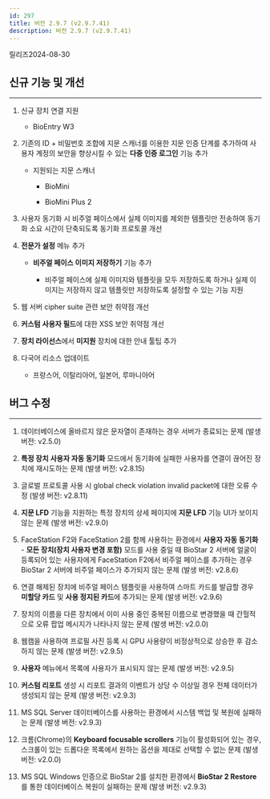 ```yaml
---
id: 297
title: 버전 2.9.7 (v2.9.7.41)
description: 버전 2.9.7 (v2.9.7.41)
---
```


릴리즈<Separator/>2024-08-30

## 신규 기능 및 개선

---

1. 신규 장치 연결 지원

    * BioEntry W3

1. 기존의 ID + 비밀번호 조합에 지문 스캐너를 이용한 지문 인증 단계를 추가하여 사용자 계정의 보안을 향상시킬 수 있는 **다중 인증 로그인** 기능 추가

    * 지원되는 지문 스캐너

      * BioMini

      * BioMini Plus 2

1. 사용자 동기화 시 비주얼 페이스에서 실제 이미지를 제외한 템플릿만 전송하여 동기화 소요 시간이 단축되도록 동기화 프로토콜 개선

1. **전문가 설정** 메뉴 추가

    * **비주얼 페이스 이미지 저장하기** 기능 추가

      * 비주얼 페이스에 실제 이미지와 템플릿을 모두 저장하도록 하거나 실제 이미지는 저장하지 않고 템플릿만 저장하도록 설정할 수 있는 기능 지원

1. 웹 서버 cipher suite 관련 보안 취약점 개선

1. **커스텀 사용자 필드**에 대한 XSS 보안 취약점 개선

1. **장치 라이선스**에서 **미지원** 장치에 대한 안내 툴팁 추가

1. 다국어 리소스 업데이트

    * 프랑스어, 이탈리아어, 일본어, 루마니아어

## 버그 수정

---

1. 데이터베이스에 올바르지 않은 문자열이 존재하는 경우 서버가 종료되는 문제 (발생 버전: v2.5.0)

1. **특정 장치 사용자 자동 동기화** 모드에서 동기화에 실패한 사용자를 연결이 끊어진 장치에 재시도하는 문제 (발생 버전: v2.8.15)

1. 글로벌 프로토콜 사용 시 global check violation invalid packet에 대한 오류 수정 (발생 버전: v2.8.11)

1. **지문 LFD** 기능을 지원하는 특정 장치의 상세 페이지에 **지문 LFD** 기능 UI가 보이지않는 문제 (발생 버전: v2.9.0)

1. FaceStation F2와 FaceStation 2를 함께 사용하는 환경에서 **사용자 자동 동기화** - **모든 장치(장치 사용자 변경 포함)** 모드를 사용 중일 때 BioStar 2 서버에 얼굴이 등록되어 있는 사용자에게 FaceStation F2에서 비주얼 페이스를 추가하는 경우 BioStar 2 서버에 비주얼 페이스가 추가되지 않는 문제 (발생 버전: v2.8.6)

1. 연결 해제된 장치에 비주얼 페이스 템플릿을 사용하여 스마트 카드를 발급할 경우 **미할당 카드** 및 **사용 정지된 카드**에 추가되는 문제 (발생 버전: v2.9.6)

1. 장치의 이름을 다른 장치에서 이미 사용 중인 중복된 이름으로 변경했을 때 간헐적으로 오류 팝업 메시지가 나타나지 않는 문제 (발생 버전: v2.0.0)

1. 웹캠을 사용하여 프로필 사진 등록 시 GPU 사용량이 비정상적으로 상승한 후 감소하지 않는 문제 (발생 버전: v2.9.5)

1. **사용자** 메뉴에서 목록에 사용자가 표시되지 않는 문제 (발생 버전: v2.9.5)

1. **커스텀 리포트** 생성 시 리포트 결과의 이벤트가 상당 수 이상일 경우 전체 데이터가 생성되지 않는 문제 (발생 버전: v2.9.3)

1. MS SQL Server 데이터베이스를 사용하는 환경에서 시스템 백업 및 복원에 실패하는 문제 (발생 버전: v2.9.3)

1. 크롬(Chrome)의 **Keyboard focusable scrollers** 기능이 활성화되어 있는 경우, 스크롤이 있는 드롭다운 목록에서 원하는 옵션을 제대로 선택할 수 없는 문제 (발생 버전: v2.0.0)

1. MS SQL Windows 인증으로 BioStar 2를 설치한 환경에서 **BioStar 2 Restore**를 통한 데이터베이스 복원이 실패하는 문제 (발생 버전: v2.9.3)